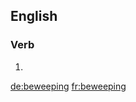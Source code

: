 ==English==

===Verb===
{{head|en|present participle}}

# {{present participle of|beweep|lang=en|nocat=1}}

[[de:beweeping]]
[[fr:beweeping]]